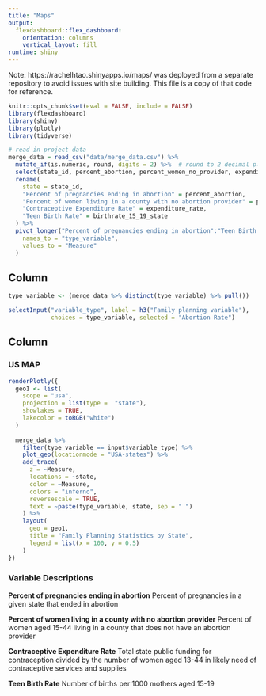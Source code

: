 ```yaml
---
title: "Maps"
output: 
  flexdashboard::flex_dashboard:
    orientation: columns
    vertical_layout: fill
runtime: shiny
---
```


Note: https://rachelhtao.shinyapps.io/maps/ was deployed from a separate repository to avoid issues with site building. This file is a copy of that code for reference.

```r
knitr::opts_chunk$set(eval = FALSE, include = FALSE)
library(flexdashboard)
library(shiny)
library(plotly)
library(tidyverse)

```


```r
# read in project data
merge_data = read_csv("data/merge_data.csv") %>% 
  mutate_if(is.numeric, round, digits = 2) %>%  # round to 2 decimal places
  select(state_id, percent_abortion, percent_women_no_provider, expenditure_rate, birthrate_15_19_state) %>% 
  rename(
    state = state_id,
    "Percent of pregnancies ending in abortion" = percent_abortion,
    "Percent of women living in a county with no abortion provider" = percent_women_no_provider,
    "Contraceptive Expenditure Rate" = expenditure_rate,
    "Teen Birth Rate" = birthrate_15_19_state
  ) %>% 
  pivot_longer("Percent of pregnancies ending in abortion":"Teen Birth Rate",
    names_to = "type_variable",
    values_to = "Measure"
  )

```


Column {.sidebar}
-----------------------------------------------------------------------

```r
type_variable <- (merge_data %>% distinct(type_variable) %>% pull())

selectInput("variable_type", label = h3("Family planning variable"),
            choices = type_variable, selected = "Abortion Rate")

```


Column {.tabset}
-----------------------------------------------------------------------

### US MAP

```r
renderPlotly({
  geo1 <- list(
    scope = "usa",
    projection = list(type =  "state"),
    showlakes = TRUE,
    lakecolor = toRGB("white")
  )
  
  merge_data %>% 
    filter(type_variable == input$variable_type) %>% 
    plot_geo(locationmode = "USA-states") %>% 
    add_trace(
      z = ~Measure,
      locations = ~state,
      color = ~Measure,
      colors = "inferno",
      reversescale = TRUE,
      text = ~paste(type_variable, state, sep = " ")
    ) %>% 
    layout(
      geo = geo1,
      title = "Family Planning Statistics by State",
      legend = list(x = 100, y = 0.5)
    )
})


```

### Variable Descriptions

**Percent of pregnancies ending in abortion**
Percent of pregnancies in a given state that ended in abortion

**Percent of women living in a county with no abortion provider**
Percent of women aged 15-44 living in a county that does not have an abortion provider

**Contraceptive Expenditure Rate**
Total state public funding for contraception divided by the number of women aged 13-44 in likely need of contraceptive services and supplies

**Teen Birth Rate**
Number of births per 1000 mothers aged 15-19